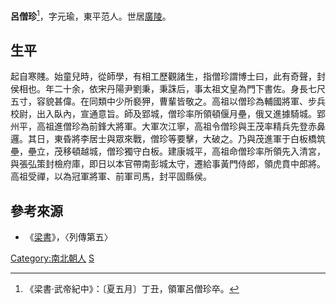 '''呂僧珍'''<ref>《梁書·武帝紀中》：〔夏五月〕丁丑，領軍呂僧珍卒。</ref>，字元瑜，東平范人。世居[[廣陵|廣陵]]。

==生平==
起自寒賤。始童兒時，從師學，有相工歷觀諸生，指僧珍謂博士曰，此有奇聲，封侯相也。年二十余，依宋丹陽尹劉秉，秉誅后，事太祖文皇為門下書佐。身長七尺五寸，容貌甚偉。在同類中少所褻狎，曹輩皆敬之。高祖以僧珍為輔國將軍、步兵校尉，出入臥內，宣通意旨。師及郢城，僧珍率所領頓偃月壘，俄又進據騎城。郢州平，高祖進僧珍為前鋒大將軍。大軍次江寧，高祖令僧珍與王茂率精兵先登赤鼻邏。其日，東昏將李居士與眾來戰，僧珍等要擊，大破之。乃與茂進軍于白板橋筑壘，壘立，茂移頓越城，僧珍獨守白板。建康城平，高祖命僧珍率所領先入清宮，與張弘策封檢府庫，即日以本官帶南彭城太守，遷給事黃門侍郎，領虎賁中郎將。高祖受禪，以為冠軍將軍、前軍司馬，封平固縣侯。

==參考來源==
*《[[梁書|梁書]]》，〈列傳第五〉

{{南北朝人物小作品}}

{{DEFAULTSORT:L}}
[[Category:南北朝人|Category:南北朝人]]
[[Category:呂姓|S]]